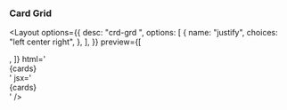 
### Card Grid

<Layout
  options={{
    desc: "crd-grd <justify>",
    options: [
      {
        name: "justify",
        choices: "left center right",
      },
    ],
  }}
  preview={[
    <div className="grid left">
      <div className="crd sm primary"></div>
      <div className="crd sm primary"></div>
      <div className="crd sm primary"></div>
      <div className="crd sm primary"></div>
    </div>,
  ]}
  html='<div className="crd-grd left">{cards}</div>'
  jsx='<div className="crd-grd center">{cards}</div>'
/>
